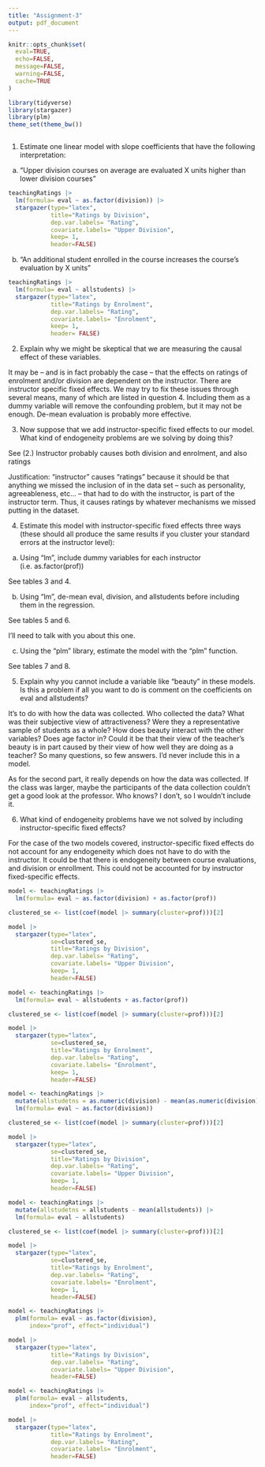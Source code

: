 ```yaml
---
title: "Assignment-3"
output: pdf_document
---
```


```r
knitr::opts_chunk$set(
  eval=TRUE,
  echo=FALSE,
  message=FALSE,
  warning=FALSE,
  cache=TRUE
)

library(tidyverse)
library(stargazer)
library(plm)
theme_set(theme_bw())
```

```r
```


1. Estimate one linear model with slope coefficients that have the following interpretation:

a. "Upper division courses on average are evaluated X units higher than lower division courses"

```r
teachingRatings |>
  lm(formula= eval ~ as.factor(division)) |>
  stargazer(type="latex",
            title="Ratings by Division",
            dep.var.labels= "Rating",
            covariate.labels= "Upper Division",
            keep= 1,
            header=FALSE)
```

b. "An additional student enrolled in the course increases the course's evaluation by X units"

```r
teachingRatings |>
  lm(formula= eval ~ allstudents) |>
  stargazer(type="latex",
            title="Ratings by Enrolment",
            dep.var.labels= "Rating",
            covariate.labels= "Enrolment",
            keep= 1,
            header= FALSE)
```

2. Explain why we might be skeptical that we are measuring the causal effect of these variables.

It may be -- and is in fact probably the case -- that the effects on ratings of enrolment and/or division are dependent on the instructor. There are instructor specific fixed effects. We may try to fix these issues through several means, many of which are listed in question 4. Including them as a dummy variable will remove the confounding problem, but it may not be enough. De-mean evaluation is probably more effective.

3. Now suppose that we add instructor-specific fixed effects to our model. What kind of endogeneity problems are we solving by doing this?

See (2.) Instructor probably causes both division and enrolment, and also ratings

Justification: "instructor" causes "ratings" because it should be that anything we missed the inclusion of in the data set -- such as personality, agreeableness, etc... -- that had to do with the instructor, is part of the instructor term. Thus, it causes ratings by whatever mechanisms we missed putting in the dataset.

4. Estimate this model with instructor-specific fixed effects three ways (these should all produce the same results if you cluster your standard errors at the instructor level):

a. Using "lm", include dummy variables for each instructor (i.e. as.factor(prof))

See tables 3 and 4.

b. Using "lm", de-mean eval, division, and allstudents before including them in the regression.

See tables 5 and 6.

I'll need to talk with you about this one.

c. Using the "plm" library, estimate the model with the "plm" function.

See tables 7 and 8.

5. Explain why you cannot include a variable like "beauty" in these models. Is this a problem if all you want to do is comment on the coefficients on eval and allstudents?

It's to do with how the data was collected. Who collected the data? What was their subjective view of attractiveness? Were they a representative sample of students as a whole? How does beauty interact with the other variables? Does age factor in? Could it be that their view of the teacher's beauty is in part caused by their view of how well they are doing as a teacher? So many questions, so few answers. I'd never include this in a model.

As for the second part, it really depends on how the data was collected. If the class was larger, maybe the participants of the data collection couldn't get a good look at the professor. Who knows? I don't, so I wouldn't include it.

6. What kind of endogeneity problems have we not solved by including instructor-specific fixed effects?

For the case of the two models covered, instructor-specific fixed effects do not account for any endogeneity which does not have to do with the instructor. It could be that there is endogeneity between course evaluations, and division or enrollment. This could not be accounted for by instructor fixed-specific effects.

\newpage

```r
model <- teachingRatings |>
  lm(formula= eval ~ as.factor(division) + as.factor(prof))

clustered_se <- list(coef(model |> summary(cluster=prof)))[2]

model |>
  stargazer(type="latex",
            se=clustered_se,
            title="Ratings by Division",
            dep.var.labels= "Rating",
            covariate.labels= "Upper Division",
            keep= 1,
            header=FALSE)
```

```r
model <- teachingRatings |>
  lm(formula= eval ~ allstudents + as.factor(prof))

clustered_se <- list(coef(model |> summary(cluster=prof)))[2]

model |>
  stargazer(type="latex",
            se=clustered_se,
            title="Ratings by Enrolment",
            dep.var.labels= "Rating",
            covariate.labels= "Enrolment",
            keep= 1,
            header=FALSE)
```

\newpage

```r
model <- teachingRatings |>
  mutate(allstudetns = as.numeric(division) - mean(as.numeric(division))) |>
  lm(formula= eval ~ as.factor(division))

clustered_se <- list(coef(model |> summary(cluster=prof)))[2]

model |>
  stargazer(type="latex",
            se=clustered_se,
            title="Ratings by Division",
            dep.var.labels= "Rating",
            covariate.labels= "Upper Division",
            keep= 1,
            header=FALSE)
```

```r
model <- teachingRatings |>
  mutate(allstudetns = allstudents - mean(allstudents)) |>
  lm(formula= eval ~ allstudents)

clustered_se <- list(coef(model |> summary(cluster=prof)))[2]

model |>
  stargazer(type="latex",
            se=clustered_se,
            title="Ratings by Enrolment",
            dep.var.labels= "Rating",
            covariate.labels= "Enrolment",
            keep= 1,
            header=FALSE)
```

\newpage

```r
model <- teachingRatings |>
  plm(formula= eval ~ as.factor(division),
      index="prof", effect="individual")

model |>
  stargazer(type="latex",
            title="Ratings by Division",
            dep.var.labels= "Rating",
            covariate.labels= "Upper Division",
            header=FALSE)
```

```r
model <- teachingRatings |>
  plm(formula= eval ~ allstudents,
      index="prof", effect="individual")

model |>
  stargazer(type="latex",
            title="Ratings by Enrolment",
            dep.var.labels= "Rating",
            covariate.labels= "Enrolment",
            header=FALSE)
```